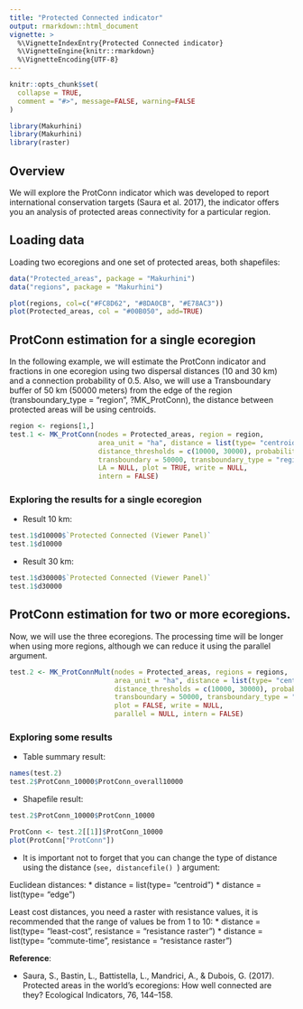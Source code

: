 ```yaml
---
title: "Protected Connected indicator"
output: rmarkdown::html_document
vignette: >
  %\VignetteIndexEntry{Protected Connected indicator}
  %\VignetteEngine{knitr::rmarkdown}
  %\VignetteEncoding{UTF-8}
---
```


```r
knitr::opts_chunk$set(
  collapse = TRUE,
  comment = "#>", message=FALSE, warning=FALSE
)
```


```r
library(Makurhini)
library(Makurhini)
library(raster)
```


## Overview
We will explore the ProtConn indicator which was developed to report international conservation targets (Saura et al. 2017), the indicator offers you an analysis of protected areas connectivity for a particular region.

## Loading data 
Loading two ecoregions and one set of protected areas, both shapefiles:

```r
data("Protected_areas", package = "Makurhini")
data("regions", package = "Makurhini")
```

```r
plot(regions, col=c("#FC8D62", "#8DA0CB", "#E78AC3"))
plot(Protected_areas, col = "#00B050", add=TRUE)
```

## ProtConn estimation for a single ecoregion
In the following example, we will estimate the ProtConn indicator and fractions in one ecoregion using two dispersal distances (10 and 30 km) and a connection probability of 0.5. Also, we will use a Transboundary buffer of 50 km (50000 meters) from the edge of the region (transboundary_type = "region", ?MK_ProtConn), the distance between protected areas will be using centroids.

```r
region <- regions[1,]
test.1 <- MK_ProtConn(nodes = Protected_areas, region = region, 
                      area_unit = "ha", distance = list(type= "centroid"), 
                      distance_thresholds = c(10000, 30000), probability = 0.5, 
                      transboundary = 50000, transboundary_type = "region",
                      LA = NULL, plot = TRUE, write = NULL,
                      intern = FALSE)
```

### Exploring the results for a single ecoregion

* Result 10 km:

```r
test.1$d10000$`Protected Connected (Viewer Panel)`
test.1$d10000
```


* Result 30 km:

```r
test.1$d30000$`Protected Connected (Viewer Panel)`
test.1$d30000
```

## ProtConn estimation for two or more ecoregions.

Now, we will use the three ecoregions. The processing time will be longer when using more regions, although we can reduce it using the parallel argument.

```r
test.2 <- MK_ProtConnMult(nodes = Protected_areas, regions = regions, 
                          area_unit = "ha", distance = list(type= "centroid"), 
                          distance_thresholds = c(10000, 30000), probability = 0.5, 
                          transboundary = 50000, transboundary_type = "region",
                          plot = FALSE, write = NULL, 
                          parallel = NULL, intern = FALSE)
```

### Exploring some results

* Table summary result:
```r
names(test.2)
test.2$ProtConn_10000$ProtConn_overall10000
```

* Shapefile result:
```r
test.2$ProtConn_10000$ProtConn_10000
```


```r
ProtConn <- test.2[[1]]$ProtConn_10000
plot(ProtConn["ProtConn"])
```

* It is important not to forget that you can change the type of distance using the distance (<code>see,  distancefile() </code>) argument:

Euclidean distances:
* distance = list(type= "centroid")
* distance = list(type= "edge")

Least cost distances, you need a raster with resistance values, it is recommended that the range of values be from 1 to 10:
* distance = list(type= "least-cost", resistance = "resistance raster")
* distance = list(type= "commute-time", resistance = "resistance raster")


<strong>Reference</strong>:

* Saura, S., Bastin, L., Battistella, L., Mandrici, A., & Dubois, G. (2017). Protected areas in the world’s ecoregions: How well connected are they? Ecological Indicators, 76, 144–158. 
